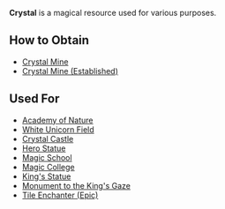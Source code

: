 {{Resource
| name = Crystal
| image = N/A
| description = A magical resource.
}}

'''Crystal''' is a magical resource used for various purposes.

== How to Obtain ==
* [[Crystal Mine]]
* [[Crystal Mine (Established)]]

== Used For ==
* [[Academy of Nature]]
* [[White Unicorn Field]]
* [[Crystal Castle]]
* [[Hero Statue]]
* [[Magic School]]
* [[Magic College]]
* [[King's Statue]]
* [[Monument to the King's Gaze]]
* [[Tile Enchanter (Epic)]]